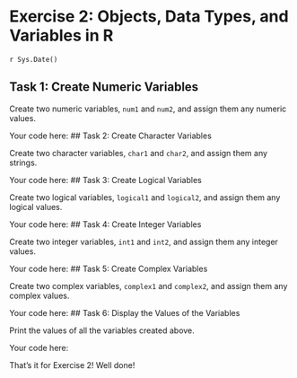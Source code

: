 # Exercise 2: Objects, Data Types, and Variables in R
`r Sys.Date()`


## Task 1: Create Numeric Variables

Create two numeric variables, `num1` and `num2`, and assign them any numeric
values.

Your code here:
## Task 2: Create Character Variables

Create two character variables, `char1` and `char2`, and assign them any
strings.

Your code here:
## Task 3: Create Logical Variables

Create two logical variables, `logical1` and `logical2`, and assign them any
logical values.

Your code here:
## Task 4: Create Integer Variables

Create two integer variables, `int1` and `int2`, and assign them any integer
values.

Your code here:
## Task 5: Create Complex Variables

Create two complex variables, `complex1` and `complex2`, and assign them any
complex values.

Your code here:
## Task 6: Display the Values of the Variables

Print the values of all the variables created above.

Your code here:

That's it for Exercise 2! Well done!

